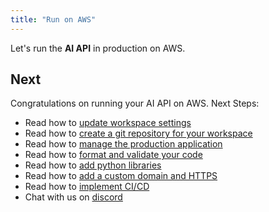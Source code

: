 ```yaml
---
title: "Run on AWS"
---
```


Let's run the **AI API** in production on AWS.

<Snippet file="aws-setup.mdx" />

<Snippet file="update-ai-api-prd-secrets.mdx" />

<Snippet file="create-aws-resources.mdx" />

<Snippet file="ai-app-production-fastapi.mdx" />

<Snippet file="ai-app-update-production.mdx" />

<Snippet file="delete-aws-resources.mdx" />

## Next

Congratulations on running your AI API on AWS. Next Steps:

- Read how to [update workspace settings](/templates/how-to/workspace-settings)
- Read how to [create a git repository for your workspace](/templates/how-to/git-repo)
- Read how to [manage the production application](/templates/how-to/production-app)
- Read how to [format and validate your code](/templates/how-to/format-and-validate)
- Read how to [add python libraries](/templates/how-to/install)
- Read how to [add a custom domain and HTTPS](/templates/how-to/domain-https)
- Read how to [implement CI/CD](/templates/how-to/ci-cd)
- Chat with us on [discord](https://discord.gg/4MtYHHrgA8)
